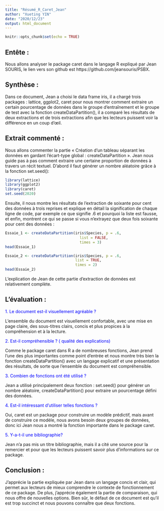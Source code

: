 ---
title: "Résumé_R_Caret_Jean"
author: "Xueting YIN"
date: "2020/12/23"
output: html_document
---

```{r setup, include=FALSE}
knitr::opts_chunk$set(echo = TRUE)
```

## Entête : 
Nous allons analyser le package caret dans le langage R expliqué par Jean SOURIS, le lien vers son github est https://github.com/jeansouris/PSBX.

## Synthèse : 
Dans ce document, Jean a choisi le data frame iris, il a chargé trois packages : lattice, ggplot2, caret pour nous montrer comment extraire un certain pourcentage de données dans le groupe d’entraînement et le groupe de test avec la fonction createDataPartition(), il a comparé les résultats de deux extractions et de trois extractions afin que les lecteurs puissent voir la différence en un coup d'œil. 

## Extrait commenté : 
Nous allons commenter la partie « Création d'un tableau séparant les données en gardant l'écart-type global : createDataPartition ». 
Jean nous guide pas à pas comment extraire une certaine proportion de données à travers un récit textuel. D’abord il faut générer un nombre aléatoire grâce à la fonction set.seed():

```{r}
library(lattice)
library(ggplot2)
library(caret)
set.seed(2020)
```

Ensuite, il nous montre les résultats de l'extraction de soixante pour cent des données à trois reprises et explique en détail la signification de chaque ligne de code, par exemple ce que signifie .6 et pourquoi la liste est fausse, et enfin, montrent ce qui se passe si vous n'extrayez que deux fois soixante pour cent des données :

```{r}
Essaie_1 <- createDataPartition(iris$Species, p = .6, 
                                  list = FALSE, 
                                  times = 3)
head(Essaie_1)

Essaie_2 <- createDataPartition(iris$Species, p = .6, 
                                list = TRUE, 
                                times = 2)
head(Essaie_2)

```

L'explication de Jean de cette partie d'extraction de données est relativement complète.

## L’évaluation : 
<font color=blue>1.	Le document est-il visuellement agréable ? </font>

L'ensemble du document est visuellement confortable, avec une mise en page claire, des sous-titres clairs, concis et plus propices à la compréhension et à la lecture.

<font color=blue>2.	Est-il compréhensible ? ( qualité des explications)</font>

Comme le package caret dans R a de nombreuses fonctions, Jean prend l'une des plus importantes comme point d'entrée et nous montre très bien la fonction createDataPartition() avec un langage explicatif et une présentation des résultats, de sorte que l'ensemble du document est compréhensible.

<font color=blue>3.	Combien de fonctions ont été utilisé ? </font>

Jean a utilisé principalement deux fonction : set.seed() pour générer un nombre aléatoire, createDataPartition() pour extraire un pourcentage défini des données.

<font color=blue>4.	Est-il intéressant d’utiliser telles fonctions ? </font>

Oui, caret est un package pour construire un modèle prédictif, mais avant de construire ce modèle, nous avons besoin deux groupes de données, donc ici Jean nous a montré la fonction importante dans le package caret. 

<font color=blue>5.	Y-a-t-il une bibliographie? </font>

Jean n’a pas mis un titre bibliographie, mais il a cité une source pour la remercier et pour que les lecteurs puissent savoir plus d’informations sur ce package. 

## Conclusion : 
J'apprécie la partie expliquée par Jean dans un langage concis et clair, qui permet aux lecteurs de mieux comprendre le contexte de fonctionnement de ce package. De plus, j'apprécie également la partie de comparaison, qui nous offre de nouvelles options. Bien sûr, le défaut de ce document est qu’il est trop succinct et nous pouvons connaître que deux fonctions. 




